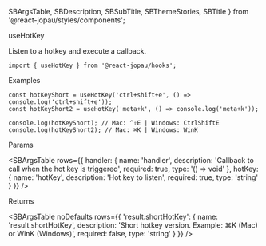   SBArgsTable,
  SBDescription,
  SBSubTitle,
  SBThemeStories,
  SBTitle
} from '@react-jopau/styles/components';

<SBThemeStories />

<SBTitle>useHotKey</SBTitle>

<SBDescription>Listen to a hotkey and execute a callback.</SBDescription>

```tsx dark
import { useHotKey } from '@react-jopau/hooks';
```

<SBSubTitle>Examples</SBSubTitle>

```tsx dark
const hotKeyShort = useHotKey('ctrl+shift+e', () => console.log('ctrl+shift+e'));
const hotKeyShort2 = useHotKey('meta+k', () => console.log('meta+k'));

console.log(hotKeyShort); // Mac: ^⇧E | Windows: CtrlShiftE
console.log(hotKeyShort2); // Mac: ⌘K | Windows: WinK
```

<SBSubTitle>Params</SBSubTitle>

<SBArgsTable
  rows={{
    handler: {
      name: 'handler',
      description: 'Callback to call when the hot key is triggered',
      required: true,
      type: '() => void'
    },
    hotKey: { name: 'hotKey', description: 'Hot key to listen', required: true, type: 'string' }
  }}
/>

<SBSubTitle>Returns</SBSubTitle>

<SBArgsTable
  noDefaults
  rows={{
    'result.shortHotKey': {
      name: 'result.shortHotKey',
      description: 'Short hotkey version. Example: ⌘K (Mac) or WinK (Windows)',
      required: false,
      type: 'string'
    }
  }}
/>

